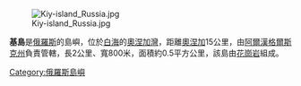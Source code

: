[[Image:Kiy-island_Russia.jpg|thumb]]

'''基島'''是[[俄羅斯|俄羅斯]]的島嶼，位於[[白海|白海]]的[[奧涅加灣|奧涅加灣]]，距離[[奧涅加|奧涅加]]15公里，由[[阿爾漢格爾斯克州|阿爾漢格爾斯克州]]負責管轄，長2公里、寬800米，面積約0.5平方公里，該島由[[花崗岩|花崗岩]]組成。

{{coord|64|00|N|37|52|E|region:RU_type:isle|display=title}}

{{Russia-geo-stub}}
[[Category:俄羅斯島嶼|Category:俄羅斯島嶼]]
